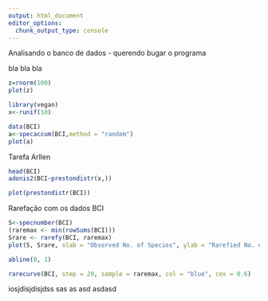 ```yaml
---
output: html_document
editor_options: 
  chunk_output_type: console
---
```


Analisando o banco de dados - querendo bugar o programa


bla bla bla


```r
z=rnorm(100)
plot(z)
```



```r
library(vegan)
x<-runif(10)
```

```r
data(BCI)
a<-specaccum(BCI,method = "random")
plot(a)

```

Tarefa Arllen
```r
head(BCI)
adonis2(BCI~prestondistr(x,))
```


```r
plot(prestondistr(BCI))
```

Rarefação com os dados BCI

```r
S<-specnumber(BCI)
(raremax <- min(rowSums(BCI)))
Srare <- rarefy(BCI, raremax)
plot(S, Srare, xlab = "Observed No. of Species", ylab = "Rarefied No. of Species")

abline(0, 1)

rarecurve(BCI, step = 20, sample = raremax, col = "blue", cex = 0.6)


```

iosjdisjdisjdss
sas
as
asd
asdasd
